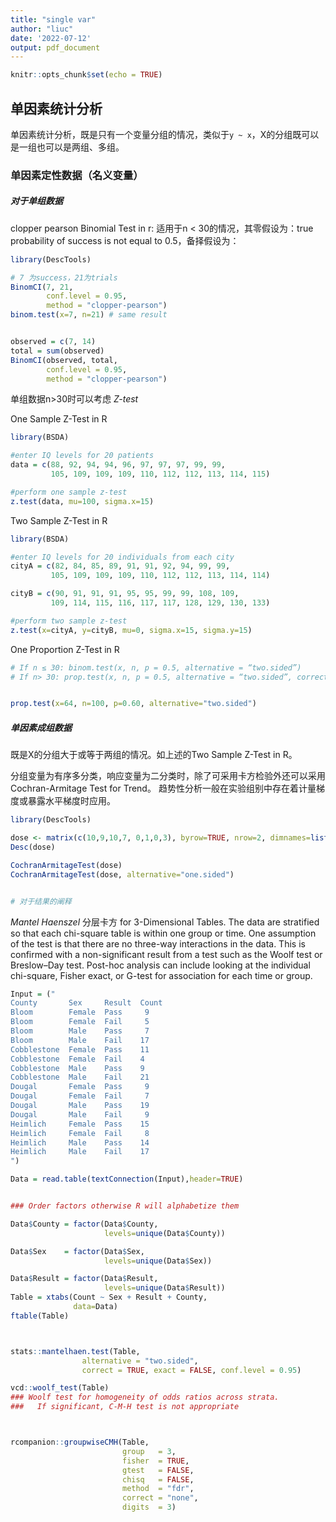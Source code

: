 ```yaml
---
title: "single var"
author: "liuc"
date: '2022-07-12'
output: pdf_document
---
```


```r
knitr::opts_chunk$set(echo = TRUE)
```

## 单因素统计分析
单因素统计分析，既是只有一个变量分组的情况，类似于`y ~ x`，X的分组既可以是一组也可以是两组、多组。


### 单因素定性数据（名义变量）

##### *对于单组数据*
clopper pearson Binomial Test in r:
适用于n < 30的情况，其零假设为：true probability of success is not equal to 0.5，备择假设为：
```r
library(DescTools)

# 7 为success，21为trials
BinomCI(7, 21,
        conf.level = 0.95,
        method = "clopper-pearson")
binom.test(x=7, n=21) # same result


observed = c(7, 14)
total = sum(observed)
BinomCI(observed, total,
        conf.level = 0.95,
        method = "clopper-pearson")
```


单组数据n>30时可以考虑 *Z-test*

One Sample Z-Test in R
```r
library(BSDA)

#enter IQ levels for 20 patients
data = c(88, 92, 94, 94, 96, 97, 97, 97, 99, 99,
         105, 109, 109, 109, 110, 112, 112, 113, 114, 115)

#perform one sample z-test
z.test(data, mu=100, sigma.x=15)
```

Two Sample Z-Test in R
```r
library(BSDA)

#enter IQ levels for 20 individuals from each city
cityA = c(82, 84, 85, 89, 91, 91, 92, 94, 99, 99,
         105, 109, 109, 109, 110, 112, 112, 113, 114, 114)

cityB = c(90, 91, 91, 91, 95, 95, 99, 99, 108, 109,
         109, 114, 115, 116, 117, 117, 128, 129, 130, 133)

#perform two sample z-test
z.test(x=cityA, y=cityB, mu=0, sigma.x=15, sigma.y=15)
```

One Proportion Z-Test in R
```r
# If n ≤ 30: binom.test(x, n, p = 0.5, alternative = “two.sided”)
# If n> 30: prop.test(x, n, p = 0.5, alternative = “two.sided”, correct=TRUE)


prop.test(x=64, n=100, p=0.60, alternative="two.sided")

```



##### 单因素成组数据

既是X的分组大于或等于两组的情况。如上述的Two Sample Z-Test in R。

分组变量为有序多分类，响应变量为二分类时，除了可采用卡方检验外还可以采用Cochran-Armitage Test for Trend。
趋势性分析一般在实验组别中存在着计量梯度或暴露水平梯度时应用。
```r
library(DescTools)

dose <- matrix(c(10,9,10,7, 0,1,0,3), byrow=TRUE, nrow=2, dimnames=list(resp=0:1, dose=0:3))
Desc(dose)

CochranArmitageTest(dose)
CochranArmitageTest(dose, alternative="one.sided")


# 对于结果的阐释


```


_Mantel Haenszel_ 分层卡方
for 3-Dimensional Tables. The data are stratified so that each chi-square table is within one group or time.
One assumption of the test is that there are no three-way interactions in the data.  This is confirmed with a non-significant result from a test such as the Woolf test or Breslow–Day test.
Post-hoc analysis can include looking at the individual chi-square, Fisher exact, or G-test for association for each time or group.
```r
Input = ("
County       Sex     Result  Count
Bloom        Female  Pass     9
Bloom        Female  Fail     5
Bloom        Male    Pass     7
Bloom        Male    Fail    17
Cobblestone  Female  Pass    11
Cobblestone  Female  Fail    4
Cobblestone  Male    Pass    9
Cobblestone  Male    Fail    21
Dougal       Female  Pass     9
Dougal       Female  Fail     7
Dougal       Male    Pass    19
Dougal       Male    Fail     9
Heimlich     Female  Pass    15
Heimlich     Female  Fail     8
Heimlich     Male    Pass    14
Heimlich     Male    Fail    17
")

Data = read.table(textConnection(Input),header=TRUE)


### Order factors otherwise R will alphabetize them

Data$County = factor(Data$County,
                     levels=unique(Data$County))

Data$Sex    = factor(Data$Sex,
                     levels=unique(Data$Sex))

Data$Result = factor(Data$Result,
                     levels=unique(Data$Result))
Table = xtabs(Count ~ Sex + Result + County,
              data=Data)
ftable(Table)



stats::mantelhaen.test(Table,
                alternative = "two.sided",
                correct = TRUE, exact = FALSE, conf.level = 0.95)

vcd::woolf_test(Table)
### Woolf test for homogeneity of odds ratios across strata.
###   If significant, C-M-H test is not appropriate



rcompanion::groupwiseCMH(Table,
                         group   = 3,
                         fisher  = TRUE,
                         gtest   = FALSE,
                         chisq   = FALSE,
                         method  = "fdr",
                         correct = "none",
                         digits  = 3)
```










